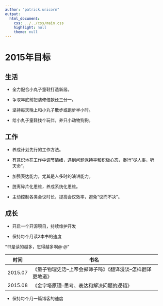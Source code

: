 ```yaml
---
author: "patrick.unicorn"
output:
  html_document:
    css: ../../css/main.css
    highlight: null
    theme: null
---
```


2015年目标
===

## 生活

+ 全力配合小丸子童鞋打造新居。

+ 争取年底前把装修借款还三分一。

+ 坚持每天晚上和小丸子散步或跑步半小时。

+ 给小丸子童鞋找个玩伴，养只小动物狗狗。

## 工作

+ 养成计划先行的工作方法。

+ 有意识地在工作中调节情绪，遇到问题保持平和积极心态，奉行“尽人事，听天命”。

+ 加强表达能力，尤其是人多时的演讲能力。

+ 脱离碎片化思维，养成系统化思维。

+ 主动控制各类会议时长，提高会议效率，避免“议而不决”。

## 成长

+ 开启一个开源项目，持续维护开发

+ 保持每个月读2本书的速度

<q>书是读的越多，忘得越多啊@·@</q>

|时间|书名|
|--|--|
|2015.07|《量子物理史话--上帝会掷筛子吗》《翻译漫谈--怎样翻译更地道》|
|2015.08|《金字塔原理--思考、表达和解决问题的逻辑》|

+ 保持每个月一篇博客的速度
